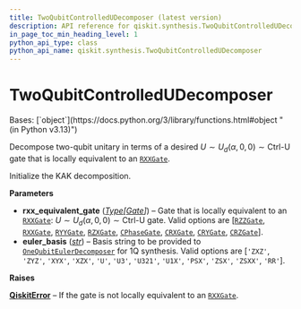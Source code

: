 ```yaml
---
title: TwoQubitControlledUDecomposer (latest version)
description: API reference for qiskit.synthesis.TwoQubitControlledUDecomposer in the latest version of qiskit
in_page_toc_min_heading_level: 1
python_api_type: class
python_api_name: qiskit.synthesis.TwoQubitControlledUDecomposer
---
```


# TwoQubitControlledUDecomposer

<Class id="qiskit.synthesis.TwoQubitControlledUDecomposer" isDedicatedPage={true} github="https://github.com/Qiskit/qiskit/tree/stable/2.0/qiskit/synthesis/two_qubit/two_qubit_decompose.py#L268-L317" signature="qiskit.synthesis.TwoQubitControlledUDecomposer(rxx_equivalent_gate, euler_basis='ZXZ')" modifiers="class">
  Bases: [`object`](https://docs.python.org/3/library/functions.html#object "(in Python v3.13)")

  Decompose two-qubit unitary in terms of a desired $U \sim U_d(\alpha, 0, 0) \sim \text{Ctrl-U}$ gate that is locally equivalent to an [`RXXGate`](qiskit.circuit.library.RXXGate "qiskit.circuit.library.RXXGate").

  Initialize the KAK decomposition.

  **Parameters**

  *   **rxx\_equivalent\_gate** ([*Type*](circuit_classical#qiskit.circuit.classical.types.Type "qiskit.circuit.classical.types.Type")*\[*[*Gate*](qiskit.circuit.Gate "qiskit.circuit.Gate")*]*) – Gate that is locally equivalent to an [`RXXGate`](qiskit.circuit.library.RXXGate "qiskit.circuit.library.RXXGate"): $U \sim U_d(\alpha, 0, 0) \sim \text{Ctrl-U}$ gate. Valid options are \[[`RZZGate`](qiskit.circuit.library.RZZGate "qiskit.circuit.library.RZZGate"), [`RXXGate`](qiskit.circuit.library.RXXGate "qiskit.circuit.library.RXXGate"), [`RYYGate`](qiskit.circuit.library.RYYGate "qiskit.circuit.library.RYYGate"), [`RZXGate`](qiskit.circuit.library.RZXGate "qiskit.circuit.library.RZXGate"), [`CPhaseGate`](qiskit.circuit.library.CPhaseGate "qiskit.circuit.library.CPhaseGate"), [`CRXGate`](qiskit.circuit.library.CRXGate "qiskit.circuit.library.CRXGate"), [`CRYGate`](qiskit.circuit.library.CRYGate "qiskit.circuit.library.CRYGate"), [`CRZGate`](qiskit.circuit.library.CRZGate "qiskit.circuit.library.CRZGate")].
  *   **euler\_basis** ([*str*](https://docs.python.org/3/library/stdtypes.html#str "(in Python v3.13)")) – Basis string to be provided to [`OneQubitEulerDecomposer`](qiskit.synthesis.OneQubitEulerDecomposer "qiskit.synthesis.OneQubitEulerDecomposer") for 1Q synthesis. Valid options are \[`'ZXZ'`, `'ZYZ'`, `'XYX'`, `'XZX'`, `'U'`, `'U3'`, `'U321'`, `'U1X'`, `'PSX'`, `'ZSX'`, `'ZSXX'`, `'RR'`].

  **Raises**

  [**QiskitError**](exceptions#qiskit.exceptions.QiskitError "qiskit.exceptions.QiskitError") – If the gate is not locally equivalent to an [`RXXGate`](qiskit.circuit.library.RXXGate "qiskit.circuit.library.RXXGate").
</Class>

